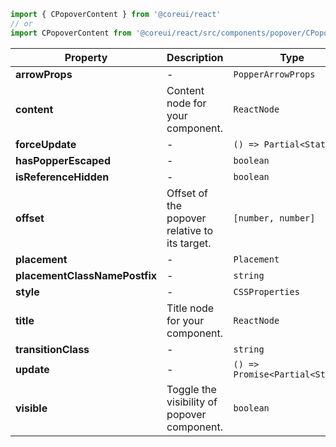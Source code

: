 
```jsx
import { CPopoverContent } from '@coreui/react'
// or
import CPopoverContent from '@coreui/react/src/components/popover/CPopoverContent'
```

| Property | Description | Type | Default |
| --- | --- | --- | --- |
| **arrowProps** | - | `PopperArrowProps` | - |
| **content** | Content node for your component. | `ReactNode` | - |
| **forceUpdate** | - | `() => Partial<State>` | - |
| **hasPopperEscaped** | - | `boolean` | - |
| **isReferenceHidden** | - | `boolean` | - |
| **offset** | Offset of the popover relative to its target. | `[number, number]` | - |
| **placement** | - | `Placement` | - |
| **placementClassNamePostfix** | - | `string` | - |
| **style** | - | `CSSProperties` | - |
| **title** | Title node for your component. | `ReactNode` | - |
| **transitionClass** | - | `string` | - |
| **update** | - | `() => Promise<Partial<State>>` | - |
| **visible** | Toggle the visibility of popover component. | `boolean` | - |
